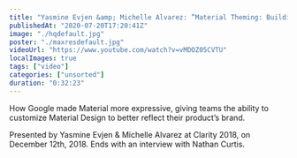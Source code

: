 ```yaml
---
title: "Yasmine Evjen &amp; Michelle Alvarez: ”Material Theming: Building an Expressive Design …” — Clarity 2018"
publishedAt: "2020-07-20T17:20:41Z"
image: "./hqdefault.jpg"
poster: "./maxresdefault.jpg"
videoUrl: "https://www.youtube.com/watch?v=vMDOZ05CVTU"
localImages: true
tags: ["video"]
categories: ["unsorted"]
duration: "0:32:23"
---
```

How Google made Material more expressive, giving teams the ability to customize Material Design to better reflect their product’s brand.

Presented by Yasmine Evjen & Michelle Alvarez at Clarity 2018, on December 12th, 2018. Ends with an interview with Nathan Curtis.
